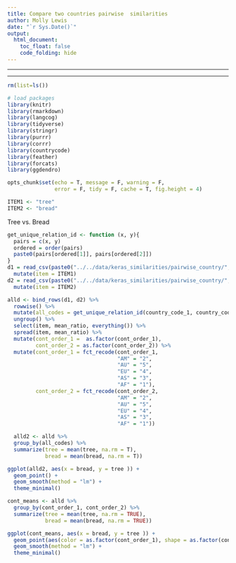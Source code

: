 ```yaml
---
title: Compare two countries pairwise  similarities
author: Molly Lewis 
date: "`r Sys.Date()`"
output: 
  html_document:
    toc_float: false
    code_folding: hide
---
```

  
******
******
  
```r
rm(list=ls())

# load packages
library(knitr)
library(rmarkdown)
library(langcog)
library(tidyverse)
library(stringr)
library(purrr)
library(corrr)
library(countrycode)
library(feather)
library(forcats)
library(ggdendro)

opts_chunk$set(echo = T, message = F, warning = F, 
               error = F, tidy = F, cache = T, fig.height = 4)
```

```r
ITEM1 <- "tree"
ITEM2 <- "bread"
``` 

Tree vs. Bread
```r

get_unique_relation_id <- function (x, y){
  pairs = c(x, y)
  ordered = order(pairs)
  paste0(pairs[ordered[1]], pairs[ordered[2]])
}
d1 = read_csv(paste0("../../data/keras_similarities/pairwise_country/", ITEM1, "_sim_ratios.csv")) %>%
  mutate(item = ITEM1)
d2 = read_csv(paste0("../../data/keras_similarities/pairwise_country/", ITEM2, "_sim_ratios.csv"))%>%
  mutate(item = ITEM2)

alld <- bind_rows(d1, d2) %>%
  rowwise() %>%
  mutate(all_codes = get_unique_relation_id(country_code_1, country_code_2))  %>%
  ungroup() %>%
  select(item, mean_ratio, everything()) %>%
  spread(item, mean_ratio) %>%
  mutate(cont_order_1 =  as.factor(cont_order_1),
         cont_order_2 = as.factor(cont_order_2)) %>%
  mutate(cont_order_1 = fct_recode(cont_order_1, 
                                   "AM" = "2",
                                   "AU" = "5",
                                   "EU" = "4",
                                   "AS" = "3",
                                   "AF" = "1"),
         cont_order_2 = fct_recode(cont_order_2, 
                                   "AM" = "2",
                                   "AU" = "5",
                                   "EU" = "4",
                                   "AS" = "3",
                                   "AF" = "1")) 

  alld2 <- alld %>%
  group_by(all_codes) %>%
  summarize(tree = mean(tree, na.rm = T),
            bread = mean(bread, na.rm = T))

ggplot(alld2, aes(x = bread, y = tree )) +
  geom_point() +
  geom_smooth(method = "lm") +
  theme_minimal()
```

```r

cont_means <- alld %>%
  group_by(cont_order_1, cont_order_2) %>%
  summarize(tree = mean(tree, na.rm = TRUE),
            bread = mean(bread, na.rm = TRUE))

ggplot(cont_means, aes(x = bread, y = tree )) +
  geom_point(aes(color = as.factor(cont_order_1), shape = as.factor(cont_order_2))) +
  geom_smooth(method = "lm") +
  theme_minimal()
```

